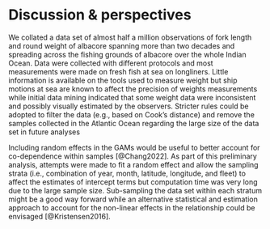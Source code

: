# Discussion & perspectives

We collated a data set of almost half a million observations of fork length and round weight of albacore spanning more than two decades and spreading across the fishing grounds of albacore over the whole Indian Ocean. Data were collected with different protocols and most measurements were made on fresh fish at sea on longliners. Little information is available on the tools used to measure weight but ship motions at sea are known to affect the precision of weights measurements while initial data mining indicated that some weight data were inconsistent and possibly visually estimated by the observers. Stricter rules could be adopted to filter the data (e.g., based on Cook's distance) and remove the samples collected in the Atlantic Ocean regarding the large size of the data set in future analyses 

Including random effects in the GAMs would be useful to better account for co-dependence within samples [@Chang2022]. As part of this preliminary analysis, attempts were made to fit a random effect and allow the sampling strata (i.e., combination of year, month, latitude, longitude, and fleet) to affect the estimates of intercept terms but computation time was very long due to the large sample size. Sub-sampling the data set within each stratum might be a good way forward while an alternative statistical and estimation approach to account for the non-linear effects in the relationship could be envisaged [@Kristensen2016].